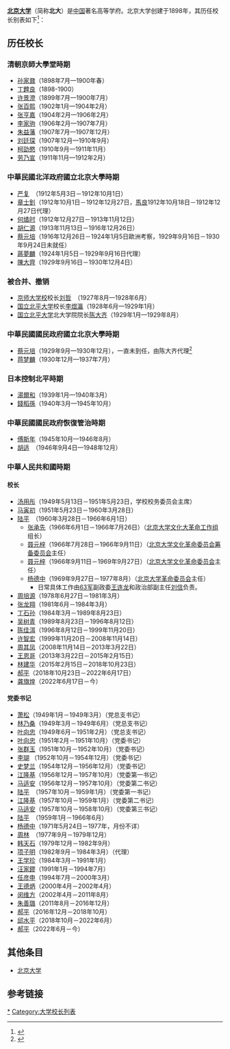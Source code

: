 '''[[北京大学|北京大学]]'''（简称'''北大'''）是[[中国|中国]]著名高等学府。北京大学创建于1898年，其历任校长别表如下<ref name="北大 校长">{{cite web |url=http://www.pku.edu.cn/about/lrxz/lrxz01.jsp |title=# 历任校长 |format=jsp |publisher=[[北京大学|北京大学]] |accessdate=2010年7月15日 |language=zh |deadurl=yes |archiveurl=https://web.archive.org/web/20140802112843/http://pku.edu.cn/about/lrxz/lrxz01.jsp |archivedate=2014年8月2日 }}</ref>：

==历任校长==
===清朝京師大學堂時期===
* [[孙家鼐|孙家鼐]]（1898年7月—1900年春）
* [[丁韙良|丁韙良]]（1898-1900）
* [[许景澄|许景澄]]（1899年7月—1900年7月）
* [[张百熙|张百熙]]（1902年1月—1904年2月）
* [[张亨嘉|张亨嘉]]（1904年2月—1906年2月）
* [[李家驹|李家驹]]（1906年2月—1907年7月）
* [[朱益藩|朱益藩]]（1907年7月—1907年12月）
* [[刘廷琛|刘廷琛]]（1907年12月—1910年9月）
* [[柯劭愍|柯劭愍]]（1910年9月—1911年11月）
* [[劳乃宣|劳乃宣]]（1911年11月—1912年2月）

===中華民國北洋政府國立北京大學時期===
* [[严复|严复]]　（1912年5月3日－1912年10月1日）
*[[章士釗|章士釗]]（1912年10月1日－1912年12月27日，[[馬相伯|馬良]]1912年10月18日－1912年12月27日代理）
* [[何燏时|何燏时]]（1912年12月27日－1913年11月12日）
* [[胡仁源|胡仁源]]（1913年11月13日－1916年12月26日）
* [[蔡元培|蔡元培]]（1916年12月26日－1924年1月5日歐洲考察，1929年9月16日－1930年9月24日未就任）
*[[蔣夢麟|蔣夢麟]]（1924年1月5日－1929年9月16日代理）
*[[陳大齊|陳大齊]]（1929年9月16日－1930年12月4日）

=== 被合并、撤销===
* [[京师大学校|京师大学校]]校长[[刘哲|刘哲]]　（1927年8月—1928年6月）
* [[国立北平大学|国立北平大学]]校长[[李煜瀛|李煜瀛]]（1928年6月—1929年1月）
* [[国立北平大学|国立北平大学]]北大学院院长[[陈大齐|陈大齐]]（1929年1月—1929年8月）      
  
===中華民國國民政府國立北京大學時期===  
* [[蔡元培|蔡元培]]（1929年9月—1930年12月），一直未到任，由陈大齐代理<ref>{{cite web|author=杨达寿|title=浙大与北大的历史情结|url=http://zuaa.zju.edu.cn/publication/article?id=5935|publisher=浙大校友2007年下|accessdate=2014-05-19|archive-date=2014-05-19|archive-url=https://web.archive.org/web/20140519130603/http://zuaa.zju.edu.cn/publication/article?id=5935|dead-url=no}}</ref>
* [[蒋梦麟|蒋梦麟]]（1930年12月—1937年7月） 

===日本控制北平時期===   
* [[湯爾和|湯爾和]]（1939年1月—1940年3月）   
* [[錢稻孫|錢稻孫]]（1940年3月—1945年10月） 

===中華民國國民政府恢復管治時期===   
* [[傅斯年|傅斯年]]（1945年10月—1946年8月）  
* [[胡适|胡适]]　（1946年9月4日—1948年12月）

===中華人民共和國時期===
====校长====
* [[汤用彤|汤用彤]]（1949年5月13日－1951年5月23日，学校校务委员会主席）
* [[马寅初|马寅初]]（1951年5月23日－1960年3月28日）
* [[陆平|陆平]]　（1960年3月28日－1966年6月1日）
** [[张承先|张承先]]（1966年6月1日－1966年7月26日）（[[北京大学文化大革命工作组|北京大学文化大革命工作组]]组长）
** [[聂元梓|聂元梓]]（1966年7月28日－1966年9月11日）（[[北京大学文化革命委员会筹备委员会|北京大学文化革命委员会筹备委员会]]主任）
** [[聂元梓|聂元梓]]（1966年9月11日－1969年9月27日）（[[北京大学文化革命委员会|北京大学文化革命委员会]]主任）
** [[杨德中|杨德中]]（1969年9月27日－1977年8月）（[[北京大学革命委员会|北京大学革命委员会]]主任）
***日常具体工作由[[63军|63军]]副政委[[王连龙|王连龙]]和政治部副主任[[刘信|刘信]]负责。{{Better source|reason=此處原本引用360doc為來源，為不可靠來源|date=2019年4月}}
* [[周培源|周培源]]（1978年6月27日－1981年3月）
* [[张龙翔|张龙翔]]（1981年6月－1984年3月）
* [[丁石孙|丁石孙]]（1984年3月－1989年8月23日）
* [[吴树青|吴树青]]（1989年8月23日－1996年8月12日）
* [[陈佳洱|陈佳洱]]（1996年8月12日－1999年11月20日）
* [[许智宏|许智宏]]（1999年11月20日－2008年11月14日）
* [[周其凤|周其凤]]（2008年11月14日－2013年3月22日）
* [[王恩哥|王恩哥]]（2013年3月22日－2015年2月15日）
* [[林建华|林建华]]（2015年2月15日－2018年10月23日）
* [[郝平_(官员)|郝平]]（2018年10月23日－2022年6月17日）
* [[龚旗煌|龚旗煌]]（2022年6月17日－今）

====党委书记====
* [[萧松|萧松]]（1949年1月－1949年3月）（党总支书记）
* [[林乃桑|林乃桑]]（1949年3月－1949年6月）（党总支书记）
* [[叶向忠|叶向忠]]（1949年6月－1951年2月）（党总支书记）
* [[叶向忠|叶向忠]]（1951年2月－1951年10月）（党委书记）
* [[张群玉|张群玉]]（1951年10月－1952年10月）（党委书记）
* [[李瑚|李瑚]]   （1952年10月－1954年12月）（党委书记）
* [[史梦兰|史梦兰]]（1954年12月－1956年12月）（党委书记）
* [[江隆基|江隆基]]（1956年12月－1957年10月）（党委第一书记）
* [[马适安|马适安]]（1956年12月－1957年10月）（党委第二书记）
* [[陆平|陆平]]　（1957年10月－1959年1月）（党委第一书记）
* [[江隆基|江隆基]]（1957年10月－1959年1月）（党委第二书记）
* [[马适安|马适安]]（1957年10月－1958年10月）（党委第三书记）
* [[陆平|陆平]]　（1959年1月－1966年6月）
* [[杨德中|杨德中]]（1971年5月24日－1977年，月份不详）
* [[周林|周林]]　（1977年9月－1979年12月）
* [[韩天石|韩天石]]（1979年12月－1982年9月）
* [[项子明|项子明]]（1982年9月－1984年3月）（代理）
* [[王学珍|王学珍]]（1984年3月－1991年1月）
* [[汪家鏐|汪家鏐]]（1991年1月－1994年7月）
* [[任彦申|任彦申]]（1994年7月－2000年3月）
* [[王德炳|王德炳]]（2000年4月－2002年4月）
* [[闵维方|闵维方]]（2002年4月－2011年8月）
* [[朱善璐|朱善璐]]（2011年8月－2016年12月）
* [[郝平_(官员)|郝平]]（2016年12月－2018年10月）
* [[邱水平|邱水平]]（2018年10月－2022年6月）
* [[郝平_(官员)|郝平]]（2022年6月－今）

==其他条目==
* [[北京大学|北京大学]]

==参考链接==
{{reflist}}

{{北京大学}}

[[Category:北京大学校长|*]]
[[Category:大学校长列表|Category:大学校长列表]]
